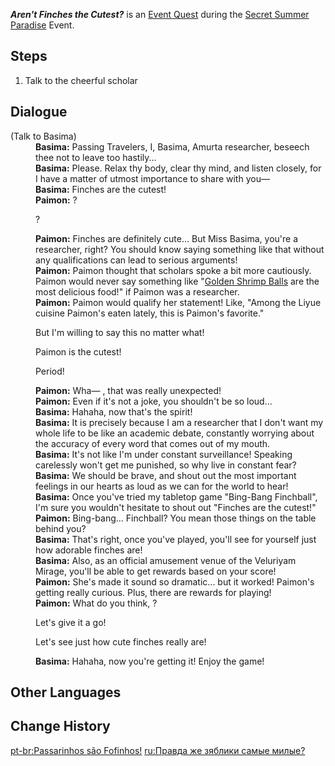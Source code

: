 {{Quest Infobox
|id            = 73528
|image         = NPC Location Basima Context.png
|type          = World
|event_name    = Secret Summer Paradise
|requirement   = 
* Complete [[Fairground Gathering, Summer Lights Illuminated]]
|characters    = Basima; Paimon; Traveler
|startLocation = [[Veluriyam Mirage]]
|region        = 
|area          = Veluriyam Mirage
|subarea       = Pavilion of Hermits
|next          = 
|rewards       = Mora*10,000;Adventurer's Experience*4
|otherRewards  = 
* Unlocks the [[Secret Summer Paradise/Bing-Bang Finchball|Bing-Bang Finchball]] subevent.
}}
'''''Aren't Finches the Cutest?''''' is an [[Event Quest]] during the [[Secret Summer Paradise]] Event.

==Steps==
# Talk to the cheerful scholar

==Dialogue==
{{Quest Description|Somewhere in the Veluriyam Mirage, you and Paimon run into a cheerful researcher who invites you to play a game...}}
{{Dialogue Start}}
;(Talk to Basima)
:'''Basima:''' Passing Travelers, I, Basima, Amurta researcher, beseech thee not to leave too hastily...
:'''Basima:''' Please. Relax thy body, clear thy mind, and listen closely, for I have a matter of utmost importance to share with you&mdash;
:'''Basima:''' Finches are the cutest!
:'''Paimon:''' ?
:{{DIcon}} ?
:'''Paimon:''' Finches are definitely cute... But Miss Basima, you're a researcher, right? You should know saying something like that without any qualifications can lead to serious arguments!
:'''Paimon:''' Paimon thought that scholars spoke a bit more cautiously. Paimon would never say something like "[[Golden Shrimp Balls]] are the most delicious food!" if Paimon was a researcher.
:'''Paimon:''' Paimon would qualify her statement! Like, "Among the Liyue cuisine Paimon's eaten lately, this is Paimon's favorite."
:{{DIcon}} But I'm willing to say this no matter what!
:{{DIcon}} Paimon is the cutest!
:{{DIcon}} Period!
:'''Paimon:''' Wha&mdash; {{Traveler}}, that was really unexpected!
:'''Paimon:''' Even if it's not a joke, you shouldn't be so loud...
:'''Basima:''' Hahaha, now that's the spirit!
:'''Basima:''' It is precisely because I am a researcher that I don't want my whole life to be like an academic debate, constantly worrying about the accuracy of every word that comes out of my mouth.
:'''Basima:''' It's not like I'm under constant surveillance! Speaking carelessly won't get me punished, so why live in constant fear?
:'''Basima:''' We should be brave, and shout out the most important feelings in our hearts as loud as we can for the world to hear!
:'''Basima:''' Once you've tried my tabletop game "Bing-Bang Finchball", I'm sure you wouldn't hesitate to shout out "Finches are the cutest!"
:'''Paimon:''' Bing-bang... Finchball? You mean those things on the table behind you?
:'''Basima:''' That's right, once you've played, you'll see for yourself just how adorable finches are!
:'''Basima:''' Also, as an official amusement venue of the Veluriyam Mirage, you'll be able to get rewards based on your score!
:'''Paimon:''' She's made it sound so dramatic... but it worked! Paimon's getting really curious. Plus, there are rewards for playing!
:'''Paimon:''' What do you think, {{Traveler}}?
:{{DIcon}} Let's give it a go!
:{{DIcon}} Let's see just how cute finches really are!
:'''Basima:''' Hahaha, now you're getting it! Enjoy the game!
{{Dialogue End}}

==Other Languages==
{{Other Languages
|en      = Aren't Finches the Cutest?
|zhs     = 团雀是否最可爱！
|zhs_rm  = Tuánquè Shìfǒu Zuì Kě'ài!
|zht     = 團雀是否最可愛！
|zht_rm  = Tuánquè Shìfǒu Zuì Kě'ài!
|zh_tl   = 
|ja      = ヤマガラが一番可愛い！
|ja_rm   = Yamagara ga Ichiban Kawaii!
|ja_tl   = 
|ko      = 참새가 제일 귀여워!
|ko_tl   = Sparrows Are the Cutest!
|es      = ¿Es el pinzón el más adorable?
|es_tl   = Isn't the Finch the Cutest?
|fr      = Des pinsons tout mignons !
|fr_tl   = All Cute Finches!
|ru      = Правда же зяблики самые милые?
|ru_tl   = Are Finches Really the Cutest?
|th      = นกกระจอกน่ารักที่สุดใช่มั้ย!
|th_rm   = 
|th_tl   = 
|vi      = Liệu Chim Sẻ Có Đáng Yêu Nhất?
|vi_tl   = 
|de      = Ist der Fink nicht total niedlich!
|de_tl   = Isn't the Finch Totally Cute!
|id      = Finch Paling Lucu, Kan?!?
|id_tl   = Finch is the Cutest, Right?!?
|pt      = Passarinhos são Fofinhos!
|pt_tl   = 
|tr      = Var Mı Serçeler Kadar Sevimlisi?
|tr_tl   = 
|it      = Non sono carinissimi i tordi?
|it_tl   = Aren't Finches So Cute?
}}

==Change History==
{{Change History|3.8}}

[[pt-br:Passarinhos são Fofinhos!]]
[[ru:Правда же зяблики самые милые?]]